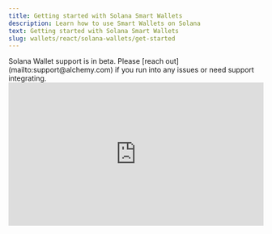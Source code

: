 ```yaml
---
title: Getting started with Solana Smart Wallets
description: Learn how to use Smart Wallets on Solana
text: Getting started with Solana Smart Wallets
slug: wallets/react/solana-wallets/get-started
---
```


<Warning>
  Solana Wallet support is in beta. Please [reach
  out](mailto:support@alchemy.com) if you run into any issues or need support
  integrating.
</Warning>

<div style="position: relative; padding-bottom: 56.25%; height: 0; overflow: hidden; max-width: 100%;">
  <iframe
    style="position: absolute; top: 0; left: 0; width: 100%; height: 100%;"
    src="https://www.youtube.com/embed/1EdF2GPf3Kc?si=jwlQpXye_lLscIY1"
    title="YouTube video player"
    frameborder="0"
    allow="accelerometer; autoplay; clipboard-write; encrypted-media; gyroscope; picture-in-picture; web-share; fullscreen"
    referrerpolicy="strict-origin-when-cross-origin"
    allowfullscreen
  />
</div>

We support Smart Wallets on Solana, enabling developers to create embedded wallets, sign transactions, sponsor gas, and batch transactions on Solana. Create both EVM and Solana wallets with social login and use those wallets alongside existing Solana libraries like `@solana/web3.js` to build seamless, gas-less user experiences!

Check out the [demo](https://demo.alchemy.com/) to see Smart Wallets with gasless transactions on Solana in action.

**Key features:**

- Create Solana wallets with [email, social login, passkeys, etc](/docs/wallets/react/getting-started).
- Sign Solana messages and transactions
- Send Solana transactions
- Sponsor gas and rent for Solana transactions
- Batch multiple Solana instructions in a single transaction

This guide will walk you through setting up and using Smart Wallets on Solana.

### Prerequisites

- Set up social login methods and user [authentication](/docs/wallets/react/getting-started)
- Install a Solana library, such as `@solana/web3.js` to handle transaction construction and submission
  ```bash
  npm install @solana/web3.js
  ```
- Get an API key from Alchemy. Create an app on your [dashboard](https://dashboard.alchemy.com/apps) and enable Solana **and** EVM networks (you'll need both).
- Install the latest `@account-kit` packages:

<CodeBlocks>

```bash yarn
yarn add @account-kit/infra @account-kit/react
```

```bash npm
npm i -s @account-kit/infra @account-kit/react
```

</CodeBlocks>

# Creating a Solana Wallet

First, set up user login and [authentication](/docs/wallets/react/getting-started) if you haven't already.

Next, add Solana to your configuration by using the `solana` parameter when calling `createConfig` in the config.ts file and replace the API key with your key.

_Note: It is required to set the chain parameter in the config. You can choose any EVM chain that your app has enabled like `sepolia`._

```ts config.ts
import { cookieStorage, createConfig } from "@account-kit/react";
import { Connection } from "@solana/web3.js";
import { sepolia } from "@account-kit/infra";
...
createConfig({
  ...otherConfig
  chain: sepolia,
  solana: {
    connection: new Connection(
      "https://solana-devnet.g.alchemy.com/v2/<API_KEY>",
      {
        wsEndpoint: "wss://api.devnet.solana.com",
        commitment: "confirmed",
      }
    ),
    policyId: "<PolicyId>" // Optional - gas/rent sponsorship policy ID: https://dashboard.alchemy.com/gas-manager
  }
}
```

# Getting a Solana Wallet address

Once a user has been authenticated, you can retrieve their Solana wallet address in 2 ways:

## Usin the `useSolanaSigner` hook

If you just want the Solana wallet address and signer, we recommending using this hook.

```jsx
import { useSolanaSigner } from "@account-kit/react";

function MyComponent() {
  const signer = useSolanaSigner({});

  if (!signer) {
    return <div>Loading signer...</div>;
  }

  return <div>Solana Address: {signer.address}</div>;
}
```

## Using the `useSolanaTransaction` hook

If you want to connect to a user’s Solana Wallet and send transactions, you should use the [`useSolanaTransaction`](/wallets/transactions/send/send-solana-user-operations) hook. This hook also exposes the Solana wallet address through the `signer.address` parameter.

## Not using React hooks?

If you're not using React, use lower level libraries to convert your Alchemy signer instance into a Solana-compatible signer using the `SolanaSigner` class. [See Signer Solana docs](/wallets/react/solana-wallets/get-started).
